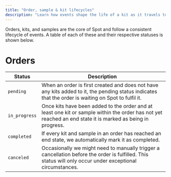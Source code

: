 ```yaml
---
title: "Order, sample & kit lifecycles"
description: "Learn how events shape the life of a kit as it travels to the customer and then to the lab to be processed."
---
```


Orders, kits, and samples are the core of Spot and follow a consistent lifecycle of events. A table of each of these
and their respective statuses is shown below.

# Orders

| Status | Description |
|--------|-------------|
| `pending` | When an order is first created and does not have any kits added to it, the pending status indicates that the order is waiting on Spot to fulfil it. |
| `in_progress` | Once kits have been added to the order and at least one kit or sample within the order has not yet reached an end state it is marked as being in progress. |
| `completed` | If every kit and sample in an order has reached an end state, we automatically mark it as completed. |
| `canceled` | Occasionally we might need to manually trigger a cancellation before the order is fulfilled. This status will only occur under exceptional circumstances.|

